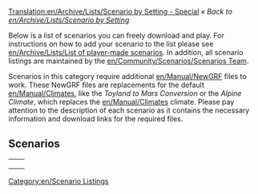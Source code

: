 [[Translation:en/Archive/Lists/Scenario by Setting - Special]]
''« Back to [[en/Archive/Lists/Scenario by Setting]]''

Below is a list of scenarios you can freely download and play. For instructions on how to add your scenario to the list please see [[en/Archive/Lists/List of player-made scenarios]]. In addition, all scenario listings are maintained by the [[en/Community/Scenarios/Scenarios Team]].


Scenarios in this category require additional [[en/Manual/NewGRF]] files to work. These NewGRF files are replacements for the default [[en/Manual/Climates]], like the ''Toyland to Mars Conversion'' or the ''Alpine Climate'', which replaces the [[en/Manual/Climates]] climate. Please pay attention to the description of each scenario as it contains the necessary information and download links for the required files.

[[Category:en/Scenario Listings]]

==Scenarios==

{|
|-
|style="border:none;background:white"|
{{en/Scenario/A Mars Odyssey}}
{{en/Scenario/Fallout Newkton}}
|style="border:none;background:white"|

|-
|style="border:none;background:white"|

|style="border:none;background:white"|

|-
|style="border:none;background:white"|

|style="border:none;background:white"|

|}